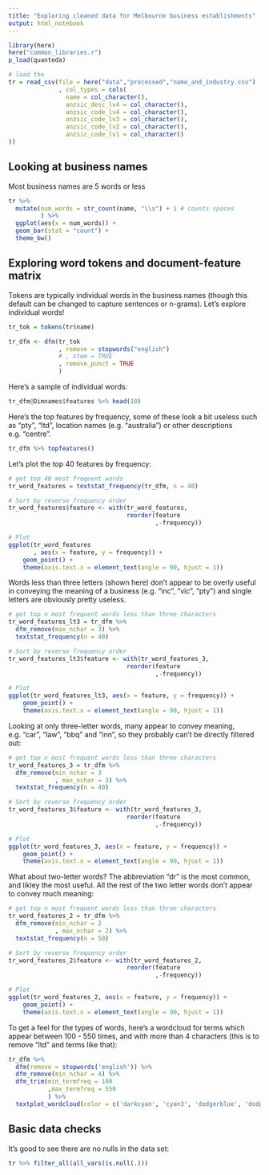 ```yaml
---
title: "Exploring cleaned data for Melbourne business establishments"
output: html_notebook
---
```


```r
library(here)
here("common_libraries.r")
p_load(quanteda)
```

```r
# load the 
tr = read_csv(file = here("data","processed","name_and_industry.csv")
              , col_types = cols(
                name = col_character(),
                anzsic_desc_lv4 = col_character(),
                anzsic_code_lv4 = col_character(),
                anzsic_code_lv3 = col_character(),
                anzsic_code_lv2 = col_character(),
                anzsic_code_lv1 = col_character()
))
```

## Looking at business names

Most business names are 5 words or less
```r
tr %>% 
  mutate(num_words = str_count(name, "\\s") + 1 # counts spaces
         ) %>% 
  ggplot(aes(x = num_words)) + 
  geom_bar(stat = "count") +
  theme_bw()

```

## Exploring word tokens and document-feature matrix
Tokens are typically individual words in the business names (though this default can be changed to capture sentences or n-grams). Let's explore individual words!

```r
tr_tok = tokens(tr$name)

tr_dfm <- dfm(tr_tok
              , remove = stopwords("english")
              # , stem = TRUE
              , remove_punct = TRUE
              )
```


Here's a sample of individual words:
```r
tr_dfm@Dimnames$features %>% head(10)
```

Here's the top features by frequency, some of these look a bit useless such as "pty", "ltd", location names (e.g. "australia") or other descriptions e.g. "centre".
```r
tr_dfm %>% topfeatures()
```


Let's plot the top 40 features by frequency:
```r
# get top 40 most frequent words
tr_word_features = textstat_frequency(tr_dfm, n = 40)

# Sort by reverse frequency order
tr_word_features$feature <- with(tr_word_features,
                                 reorder(feature
                                         ,-frequency))

# Plot
ggplot(tr_word_features
       , aes(x = feature, y = frequency)) +
    geom_point() +
    theme(axis.text.x = element_text(angle = 90, hjust = 1))
```

Words less than three letters (shown here) don't appear to be overly useful in conveying the meaning of a business (e.g. "inc", "vic", "pty") and single letters are obviously pretty useless.
```r
# get top n most frequent words less than three characters
tr_word_features_lt3 = tr_dfm %>% 
  dfm_remove(max_nchar = 3) %>%
  textstat_frequency(n = 40)

# Sort by reverse frequency order
tr_word_features_lt3$feature <- with(tr_word_features_3,
                                 reorder(feature
                                         ,-frequency))

# Plot
ggplot(tr_word_features_lt3, aes(x = feature, y = frequency)) +
    geom_point() +
    theme(axis.text.x = element_text(angle = 90, hjust = 1))
```

Looking at only three-letter words, many appear to convey meaning, e.g. "car", "law", "bbq" and "inn", so they probably can't be directly filtered out:
```r
# get top n most frequent words less than three characters
tr_word_features_3 = tr_dfm %>% 
  dfm_remove(min_nchar = 3
             , max_nchar = 3) %>%
  textstat_frequency(n = 40)

# Sort by reverse frequency order
tr_word_features_3$feature <- with(tr_word_features_3,
                                 reorder(feature
                                         ,-frequency))

# Plot
ggplot(tr_word_features_3, aes(x = feature, y = frequency)) +
    geom_point() +
    theme(axis.text.x = element_text(angle = 90, hjust = 1))
```

What about two-letter words? The abbreviation "dr" is the most common, and likley the most useful. All the rest of the two letter words don't appear to convey much meaning:
```r
# get top n most frequent words less than three characters
tr_word_features_2 = tr_dfm %>% 
  dfm_remove(min_nchar = 2
             , max_nchar = 2) %>%
  textstat_frequency(n = 50)

# Sort by reverse frequency order
tr_word_features_2$feature <- with(tr_word_features_2,
                                 reorder(feature
                                         ,-frequency))

# Plot
ggplot(tr_word_features_2, aes(x = feature, y = frequency)) +
    geom_point() +
    theme(axis.text.x = element_text(angle = 90, hjust = 1))
```

To get a feel for the types of words, here's a wordcloud for terms which appear between 100 - 550 times, and with more than 4 characters (this is to remove "ltd" and terms like that): 
```r
tr_dfm %>% 
  dfm(remove = stopwords('english')) %>% 
  dfm_remove(min_nchar = 4) %>%
  dfm_trim(min_termfreq = 100
           ,max_termfreq = 550
           ) %>% 
  textplot_wordcloud(color = c('darkcyan', 'cyan3', 'dodgerblue', 'dodgerblue3','dodgerblue4'))
```


## Basic data checks

It's good to see there are no nulls in the data set:
```r
tr %>% filter_all(all_vars(is.null(.)))
```

